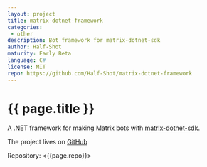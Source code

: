 ```yaml
---
layout: project
title: matrix-dotnet-framework
categories: 
 - other
description: Bot framework for matrix-dotnet-sdk
author: Half-Shot
maturity: Early Beta
language: C#
license: MIT
repo: https://github.com/Half-Shot/matrix-dotnet-framework
---
```


# {{ page.title }}
A .NET framework for making Matrix bots with [matrix-dotnet-sdk](https://github.com/Half-Shot/matrix-dotnet-sdk).

The project lives on [GitHub](https://github.com/Half-Shot/matrix-dotnet-framework)

Repository: <{{page.repo}}>

